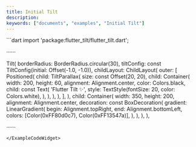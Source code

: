 ```yaml
---
title: Initial Tilt
description:
keywords: ["documents", "examples", "Initial Tilt"]
---
```


<ExampleCodeWidget name="InitialTilt" height={850}>
```dart
import 'package:flutter_tilt/flutter_tilt.dart';

······

Tilt(
  borderRadius: BorderRadius.circular(30),
  tiltConfig: const TiltConfig(initial: Offset(-1.0, -1.0)),
  childLayout: ChildLayout(
    outer: [
      Positioned(
        child: TiltParallax(
          size: const Offset(20, 20),
          child: Container(
            width: 200,
            height: 60,
            alignment: Alignment.center,
            color: Colors.black,
            child: const Text(
              'Flutter Tilt ✨',
              style: TextStyle(fontSize: 20, color: Colors.white),
            ),
          ),
        ),
      ),
    ],
  ),
  child: Container(
    width: 350,
    height: 200,
    alignment: Alignment.center,
    decoration: const BoxDecoration(
      gradient: LinearGradient(
        begin: Alignment.topRight,
        end: Alignment.bottomLeft,
        colors: [Color(0xFF80d0c7), Color(0xFF13547a)],
      ),
    ),
  ),
),

······
```
</ExampleCodeWidget>
